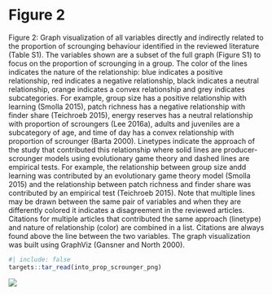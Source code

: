 # Figure 2

\singlespacing

Figure 2: Graph visualization of all variables directly and indirectly related to the proportion of scrounging behaviour identified in the reviewed literature (Table S1). The variables shown are a subset of the full graph (Figure S1) to focus on the proportion of scrounging in a group. The color of the lines indicates the nature of the relationship: blue indicates a positive relationship, red indicates a negative relationship, black indicates a neutral relationship, orange indicates a convex relationship and grey indicates subcategories. For example, group size has a positive relationship with learning (Smolla 2015), patch richness has a negative relationship with finder share (Teichroeb 2015), energy reserves has a neutral relationship with proportion of scroungers (Lee 2016a), adults and juveniles are a subcategory of age, and time of day has a convex relationship with proportion of scrounger (Barta 2000). Linetypes indicate the approach of the study that contributed this relationship where solid lines are producer-scrounger models using evolutionary game theory and dashed lines are empirical tests. For example, the relationship between group size andd learning was contributed by an evolutionary game theory model (Smolla 2015) and the relationship between patch richness and finder share  was contributed by an empirical test (Teichroeb 2015). Note that multiple lines may be drawn between the same pair of variables and when they are differently colored it indicates a disagreement in the reviewed articles. Citations for multiple articles that contributed the same approach (linetype) and nature of relationship (color) are combined in a list. Citations are always found above the line between the two variables. The graph visualization was built using GraphViz (Gansner and North 2000). 

```r
#| include: false
targets::tar_read(into_prop_scrounger_png)
```


![](../../figures/into-prop-scrounger.png)

\doublespacing